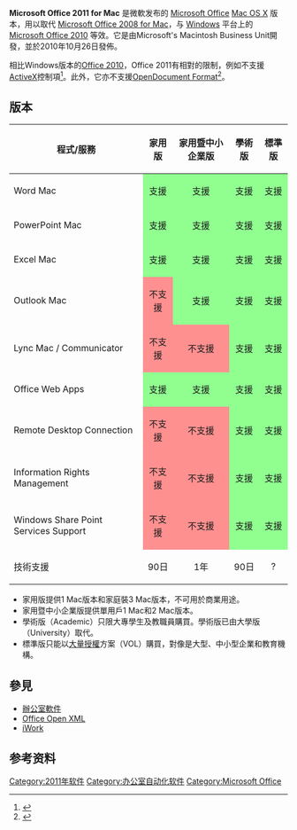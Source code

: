 {{expand|time=2013-08-02T03:12:53+00:00}}
{{noteTA
|G1=IT
|G2=Windows
}}
{{Infobox Software
| name                   = Microsoft Office 2011 for Mac
| logo                   = [[File:Microsoft_Office_for_Mac_2011.png|200px]]
| screenshot = [[File:Office_2011.png|300px]]
| caption =
| developer              = [[Microsoft|Microsoft]]
| latest release version = 14.5.2
| latest release date    = {{Start date and age|2015|06|10}}
| operating system       = [[Mac_OS_X|Mac OS X]]
| genre                  = [[辦公室軟件|辦公室軟件]]
| programming language   = [[Carbon_(API)|Carbon]], [[Cocoa|Cocoa]]
| license                = [[專有軟件|專有]][[EULA|EULA]]
| website                = [http://www.microsoft.com/mac Microsoft Office for Mac]
}}

'''Microsoft Office 2011 for Mac''' 是微軟发布的 [[Microsoft_Office|Microsoft Office]] [[Mac_OS_X|Mac OS X]] 版本，用以取代 [[Microsoft_Office_2008_for_Mac|Microsoft Office 2008 for Mac]]，与 [[Windows|Windows]] 平台上的 [[Microsoft_Office_2010|Microsoft Office 2010]] 等效。它是由Microsoft's Macintosh Business Unit開發，並於2010年10月26日發佈。

相比Windows版本的[[Office_2010|Office 2010]]，Office 2011有相對的限制，例如不支援[[ActiveX|ActiveX]]控制項<ref>{{Cite web |url=http://mac2.microsoft.com/help/office/14/en-us/excel/item/4ba243ae-1afa-4283-ba6a-d2a020dcc07a?category=29b6bd0c-76a8-4209-97a1-837d57b59c0b |title=存档副本 |accessdate=2011-02-08 |archive-date=2012-03-15 |archive-url=https://web.archive.org/web/20120315040954/http://mac2.microsoft.com/help/office/14/en-us/excel/item/4ba243ae-1afa-4283-ba6a-d2a020dcc07a?category=29b6bd0c-76a8-4209-97a1-837d57b59c0b |dead-url=no }}</ref>。此外，它亦不支援[[OpenDocument_Format|OpenDocument Format]]<ref>{{cite web |url=http://www.officeformac.com/ms/ProductForums/Office/6923 |title=存档副本 |accessdate=2011-02-13 |deadurl=yes |archiveurl=https://www.webcitation.org/5wSLsePQf?url=http://www.officeformac.com/ms/ProductForums/Office/6923 |archivedate=2011-02-13 }}</ref>。

== 版本 ==
{| class="wikitable"
|-
! 程式/服務 !! 家用版 !! 家用暨中小企業版 !! 學術版 !! 標準版
|-
| Word Mac|| style="background: #90ff90;; text-align: center;" |支援 || style="background: #90ff90;; text-align: center;" |支援 || style="background: #90ff90;; text-align: center;" |支援 || style="background: #90ff90;; text-align: center;" |支援
|-
| PowerPoint Mac|| style="background: #90ff90;; text-align: center;" |支援 || style="background: #90ff90;; text-align: center;" |支援 || style="background: #90ff90;; text-align: center;" |支援 || style="background: #90ff90;; text-align: center;" |支援
|-
| Excel Mac|| style="background: #90ff90;; text-align: center;" |支援 || style="background: #90ff90;; text-align: center;" |支援 || style="background: #90ff90;; text-align: center;" |支援 || style="background: #90ff90;; text-align: center;" |支援 
|-
| Outlook Mac|| style="background: #ff9090;; text-align: center;" | 不支援 || style="background: #90ff90;; text-align: center;" |支援 || style="background: #90ff90;; text-align: center;" |支援 || style="background: #90ff90;; text-align: center;" |支援
|-
| Lync Mac / Communicator || style="background: #ff9090;; text-align: center;" | 不支援 || style="background: #ff9090;; text-align: center;" | 不支援 || style="background: #90ff90;; text-align: center;" |支援 || style="background: #90ff90;; text-align: center;" |支援
|-
| Office Web Apps || style="background: #90ff90;; text-align: center;" | 支援 || style="background: #90ff90;; text-align: center;" | 支援 || style="background: #90ff90;; text-align: center;" |支援 || style="background: #90ff90;; text-align: center;" |支援
|-
| Remote Desktop Connection || style="background: #ff9090;; text-align: center;" | 不支援 || style="background: #ff9090;; text-align: center;" | 不支援 || style="background: #90ff90;; text-align: center;" |支援 || style="background: #90ff90;; text-align: center;" |支援
|-
| Information Rights Management || style="background: #ff9090;; text-align: center;" | 不支援 || style="background: #ff9090;; text-align: center;" | 不支援 || style="background: #90ff90;; text-align: center;" |支援 || style="background: #90ff90;; text-align: center;" |支援
|-
| Windows Share Point Services Support || style="background: #ff9090;; text-align: center;" | 不支援 || style="background: #ff9090;; text-align: center;" | 不支援 || style="background: #90ff90;; text-align: center;" |支援 || style="background: #90ff90;; text-align: center;" |支援
|-
| 技術支援 || style="text-align: center;" | 90日 || style="text-align: center" | 1年|| style="text-align: center" | 90日 || style="text-align: center" | ?
|}

* 家用版提供1 Mac版本和家庭裝3 Mac版本，不可用於商業用途。
* 家用暨中小企業版提供單用戶1 Mac和2 Mac版本。
* 學術版（Academic）只限大專學生及教職員購買。學術版已由大學版（University）取代。
* 標準版只能以[[大量授權|大量授權]]方案（VOL）購買，對像是大型、中小型企業和教育機構。

== 參見 ==
* [[辦公室軟件|辦公室軟件]]
* [[Office_Open_XML|Office Open XML]]
* [[iWork|iWork]]

== 参考资料 ==
{{reflist}}

{{Microsoft Office}}
{{Microsoft}}

[[Category:2011年软件|Category:2011年软件]]
[[Category:办公室自动化软件|Category:办公室自动化软件]]
[[Category:Microsoft_Office|Category:Microsoft Office]]